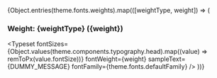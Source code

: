 
<Meta title="Components/Typography/All Headings" />

{Object.entries(theme.fonts.weights).map(([weightType, weight]) => (
   <Fragment key={weightType}>
     <h3>
       Weight: {weightType} ({weight})
     </h3>
     <Typeset
       fontSizes={Object.values(theme.components.typography.head).map((value) => remToPx(value.fontSize))}
       fontWeight={weight}
       sampleText={DUMMY_MESSAGE}
       fontFamily={theme.fonts.defaultFamily}
     />
   </Fragment>
 ))}
